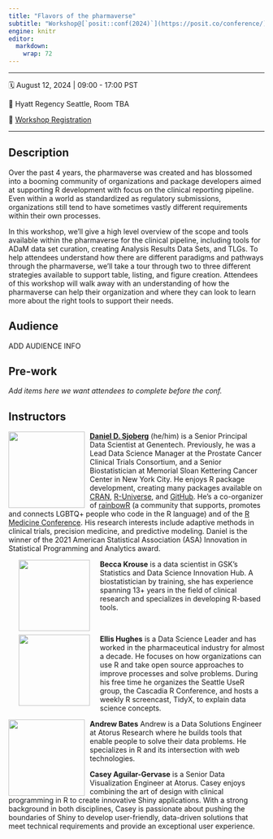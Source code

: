 ```yaml
---
title: "Flavors of the pharmaverse"
subtitle: "Workshop@[`posit::conf(2024)`](https://posit.co/conference/)"
engine: knitr
editor: 
  markdown: 
    wrap: 72
---
```


------------------------------------------------------------------------

🗓️ August 12, 2024 \| 09:00 - 17:00 PST

🏨 Hyatt Regency Seattle, Room TBA

📝 [Workshop Registration](http://pos.it/conf)

------------------------------------------------------------------------

## Description

Over the past 4 years, the pharmaverse was created and has blossomed
into a booming community of organizations and package developers aimed
at supporting R development with focus on the clinical reporting
pipeline. Even within a world as standardized as regulatory submissions,
organizations still tend to have sometimes vastly different requirements
within their own processes.

In this workshop, we’ll give a high level overview of the scope and
tools available within the pharmaverse for the clinical pipeline,
including tools for ADaM data set curation, creating Analysis Results
Data Sets, and TLGs. To help attendees understand how there are
different paradigms and pathways through the pharmaverse, we’ll take a
tour through two to three different strategies available to support
table, listing, and figure creation. Attendees of this workshop will
walk away with an understanding of how the pharmaverse can help their
organization and where they can look to learn more about the right tools
to support their needs.

## Audience

ADD AUDIENCE INFO

## Pre-work

*Add items here we want attendees to complete before the conf.*

## Instructors

![](images/dan-circle.png){style="float:left;padding: 0 10px 0 0;"
fig-alt="Headshot of Daniel Sjoberg" width="150"}

[**Daniel D. Sjoberg**](https://www.danieldsjoberg.com/) (he/him) is a
Senior Principal Data Scientist at Genentech. Previously, he was a Lead
Data Science Manager at the Prostate Cancer Clinical Trials Consortium,
and a Senior Biostatistician at Memorial Sloan Kettering Cancer Center
in New York City. He enjoys R package development, creating many
packages available on [CRAN](https://cran.r-project.org/web/packages/),
[R-Universe](https://ddsjoberg.r-universe.dev/ui#packages), and
[GitHub](https://github.com/ddsjoberg). He's a co-organizer of 
[rainbowR](https://rainbowr.netlify.app/) (a community that supports, promotes 
and connects LGBTQ+ people who code in the R language) and of the [R Medicine Conference](https://rconsortium.github.io/RMedicine_website/). 
His research interests include
adaptive methods in clinical trials, precision medicine, and predictive
modeling. Daniel is the winner of the 2021 American Statistical
Association (ASA) Innovation in Statistical Programming and Analytics
award.

![](images/becca.png){style="float:left;padding: 0 20px 0 20px;"
fig-alt="Headshot of Becca Krouse" width="140"}

**Becca Krouse** is a data scientist in GSK's Statistics and Data
Science Innovation Hub. A biostatistician by training, she has
experience spanning 13+ years in the field of clinical research and
specializes in developing R-based tools.

<br>

![](images/ellis.png){style="float:left;padding: 0 20px 0 20px;"
fig-alt="Headshot of Ellis Hughes" width="140"}

**Ellis Hughes** is a Data Science Leader and has worked in the
pharmaceutical industry for almost a decade. He focuses on how
organizations can use R and take open source approaches to improve
processes and solve problems. During his free time he organizes the
Seattle UseR group, the Cascadia R Conference, and hosts a weekly R
screencast, TidyX, to explain data science concepts.

![](images/andrew.png){style="float:left;padding: 0 10px 0 0;"
fig-alt="Headshot of Andrew Bates" width="150"}

**Andrew Bates** Andrew is a Data Solutions Engineer at Atorus Research where 
he builds tools that enable people to solve their data problems. 
He specializes in R and its intersection with web technologies.

**Casey Aguilar-Gervase** is a Senior Data Visualization Engineer at Atorus.
Casey enjoys combining the art of design with clinical programming in R to 
create innovative Shiny applications. With a strong background in both
disciplines, Casey is passionate about pushing the boundaries of Shiny to 
develop user-friendly, data-driven solutions that meet technical requirements
and provide an exceptional user experience. 
